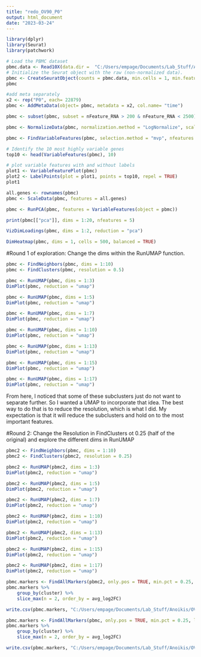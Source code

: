 ```yaml
---
title: "redo_OV90_P0"
output: html_document
date: "2023-03-24"
---
```


```r
library(dplyr)
library(Seurat)
library(patchwork)
```

```r
# Load the PBMC dataset
pbmc.data <- Read10X(data.dir =  "C:/Users/empage/Documents/Lab_Stuff/Anoikis/OV90/Single_Cell/single_cell_3.20.2023/run_count_P0/")
# Initialize the Seurat object with the raw (non-normalized data).
pbmc <- CreateSeuratObject(counts = pbmc.data, min.cells = 1, min.features = 200)
pbmc
```

```r
#add meta separately 
x2 <- rep("P0", each= 22879)
pbmc <- AddMetaData(object= pbmc, metadata = x2, col.name= "time")
```

```r
pbmc <- subset(pbmc, subset = nFeature_RNA > 200 & nFeature_RNA < 2500)

pbmc <- NormalizeData(pbmc, normalization.method = "LogNormalize", scale.factor = 10000)
```

```r
pbmc <- FindVariableFeatures(pbmc, selection.method = "mvp", nfeatures = 2000)

# Identify the 10 most highly variable genes
top10 <- head(VariableFeatures(pbmc), 10)

# plot variable features with and without labels
plot1 <- VariableFeaturePlot(pbmc)
plot2 <- LabelPoints(plot = plot1, points = top10, repel = TRUE)
plot1
```

```r
all.genes <- rownames(pbmc)
pbmc <- ScaleData(pbmc, features = all.genes)
```

```r
pbmc <- RunPCA(pbmc, features = VariableFeatures(object = pbmc))
```

```r
print(pbmc[["pca"]], dims = 1:20, nfeatures = 5)
```

```r
VizDimLoadings(pbmc, dims = 1:2, reduction = "pca")
```

```r
DimHeatmap(pbmc, dims = 1, cells = 500, balanced = TRUE)
```

#Round 1 of exploration: Change the dims within the RunUMAP function. 

```r
pbmc <- FindNeighbors(pbmc, dims = 1:10)
pbmc <- FindClusters(pbmc, resolution = 0.5)
```

```r
pbmc <- RunUMAP(pbmc, dims = 1:3)
DimPlot(pbmc, reduction = "umap")
```

```r
pbmc <- RunUMAP(pbmc, dims = 1:5)
DimPlot(pbmc, reduction = "umap")
```

```r
pbmc <- RunUMAP(pbmc, dims = 1:7)
DimPlot(pbmc, reduction = "umap")
```

```r
pbmc <- RunUMAP(pbmc, dims = 1:10)
DimPlot(pbmc, reduction = "umap")
```

```r
pbmc <- RunUMAP(pbmc, dims = 1:13)
DimPlot(pbmc, reduction = "umap")
```

```r
pbmc <- RunUMAP(pbmc, dims = 1:15)
DimPlot(pbmc, reduction = "umap")
```

```r
pbmc <- RunUMAP(pbmc, dims = 1:17)
DimPlot(pbmc, reduction = "umap")
```

From here, I noticed that some of these subclusters just do not want to separate further. So I wanted a UMAP to incorporate that idea. The best way to do that is to reduce the resolution, which is what I did. My expectation is that it will reduce the subclusters and hold on to the most important features. 

#Round 2: Change the Resolution in FindClusters ot 0.25 (half of the original) and explore the different dims in RunUMAP 
```r
pbmc2 <- FindNeighbors(pbmc, dims = 1:10)
pbmc2 <- FindClusters(pbmc2, resolution = 0.25)
```

```r
pbmc2 <- RunUMAP(pbmc2, dims = 1:3)
DimPlot(pbmc2, reduction = "umap")
```

```r
pbmc2 <- RunUMAP(pbmc2, dims = 1:5)
DimPlot(pbmc2, reduction = "umap")
```

```r
pbmc2 <- RunUMAP(pbmc2, dims = 1:7)
DimPlot(pbmc2, reduction = "umap")
```

```r
pbmc2 <- RunUMAP(pbmc2, dims = 1:10)
DimPlot(pbmc2, reduction = "umap")
```

```r
pbmc2 <- RunUMAP(pbmc2, dims = 1:13)
DimPlot(pbmc2, reduction = "umap")
```

```r
pbmc2 <- RunUMAP(pbmc2, dims = 1:15)
DimPlot(pbmc2, reduction = "umap")
```

```r
pbmc2 <- RunUMAP(pbmc2, dims = 1:17)
DimPlot(pbmc2, reduction = "umap")
```


```r
pbmc.markers <- FindAllMarkers(pbmc2, only.pos = TRUE, min.pct = 0.25, logfc.threshold = 0.25)
pbmc.markers %>%
    group_by(cluster) %>%
    slice_max(n = 2, order_by = avg_log2FC)

write.csv(pbmc.markers, "C:/Users/empage/Documents/Lab_Stuff/Anoikis/OV90/Single_Cell/single_cell_3.20.2023/P0_genes_subgroups_exploration.csv")
```


```r
pbmc.markers <- FindAllMarkers(pbmc, only.pos = TRUE, min.pct = 0.25, logfc.threshold = 0.25)
pbmc.markers %>%
    group_by(cluster) %>%
    slice_max(n = 2, order_by = avg_log2FC)

write.csv(pbmc.markers, "C:/Users/empage/Documents/Lab_Stuff/Anoikis/OV90/Single_Cell/single_cell_3.20.2023/P0_genes_subgroups_exploration_original.csv")
```


